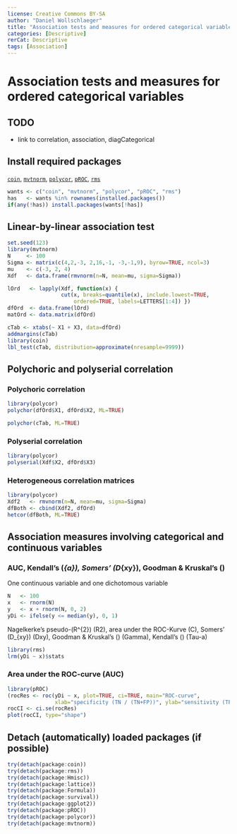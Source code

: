 ---
license: Creative Commons BY-SA
author: "Daniel Wollschlaeger"
title: "Association tests and measures for ordered categorical variables"
categories: [Descriptive]
rerCat: Descriptive
tags: [Association]
---

Association tests and measures for ordered categorical variables
=========================

TODO
-------------------------

 - link to correlation, association, diagCategorical

Install required packages
-------------------------

[`coin`](https://cran.r-project.org/package=coin), [`mvtnorm`](https://cran.r-project.org/package=mvtnorm), [`polycor`](https://cran.r-project.org/package=polycor), [`pROC`](https://cran.r-project.org/package=pROC), [`rms`](https://cran.r-project.org/package=rms)

```{r}
wants <- c("coin", "mvtnorm", "polycor", "pROC", "rms")
has   <- wants %in% rownames(installed.packages())
if(any(!has)) install.packages(wants[!has])
```

Linear-by-linear association test
-------------------------

```{r}
set.seed(123)
library(mvtnorm)
N     <- 100
Sigma <- matrix(c(4,2,-3, 2,16,-1, -3,-1,9), byrow=TRUE, ncol=3)
mu    <- c(-3, 2, 4)
Xdf   <- data.frame(rmvnorm(n=N, mean=mu, sigma=Sigma))
```

```{r}
lOrd   <- lapply(Xdf, function(x) {
                 cut(x, breaks=quantile(x), include.lowest=TRUE,
                     ordered=TRUE, labels=LETTERS[1:4]) })
dfOrd  <- data.frame(lOrd)
matOrd <- data.matrix(dfOrd)
```

```{r}
cTab <- xtabs(~ X1 + X3, data=dfOrd)
addmargins(cTab)
library(coin)
lbl_test(cTab, distribution=approximate(nresample=9999))
```

Polychoric and polyserial correlation
-------------------------

### Polychoric correlation

```{r}
library(polycor)
polychor(dfOrd$X1, dfOrd$X2, ML=TRUE)
```

```{r}
polychor(cTab, ML=TRUE)
```

### Polyserial correlation

```{r}
library(polycor)
polyserial(Xdf$X2, dfOrd$X3)
```

### Heterogeneous correlation matrices

```{r}
library(polycor)
Xdf2   <- rmvnorm(n=N, mean=mu, sigma=Sigma)
dfBoth <- cbind(Xdf2, dfOrd)
hetcor(dfBoth, ML=TRUE)
```

Association measures involving categorical and continuous variables
-------------------------

### AUC, Kendall's \(\tau_{a}\), Somers' \(D_{xy}\), Goodman & Kruskal's \(\gamma\)

One continuous variable and one dichotomous variable

```{r}
N   <- 100
x   <- rnorm(N)
y   <- x + rnorm(N, 0, 2)
yDi <- ifelse(y <= median(y), 0, 1)
```

Nagelkerke's pseudo-\(R^{2}\) (R2), area under the ROC-Kurve (C), Somers' \(D_{xy}\) (Dxy), Goodman & Kruskal's \(\gamma\) (Gamma), Kendall's \(\tau\) (Tau-a)

```{r}
library(rms)
lrm(yDi ~ x)$stats
```

### Area under the ROC-curve (AUC)

```{r associationOrder01}
library(pROC)
(rocRes <- roc(yDi ~ x, plot=TRUE, ci=TRUE, main="ROC-curve",
               xlab="specificity (TN / (TN+FP))", ylab="sensitivity (TP / (TP+FN))"))
rocCI <- ci.se(rocRes)
plot(rocCI, type="shape")
```

Detach (automatically) loaded packages (if possible)
-------------------------

```{r}
try(detach(package:coin))
try(detach(package:rms))
try(detach(package:Hmisc))
try(detach(package:lattice))
try(detach(package:Formula))
try(detach(package:survival))
try(detach(package:ggplot2))
try(detach(package:pROC))
try(detach(package:polycor))
try(detach(package:mvtnorm))
```
